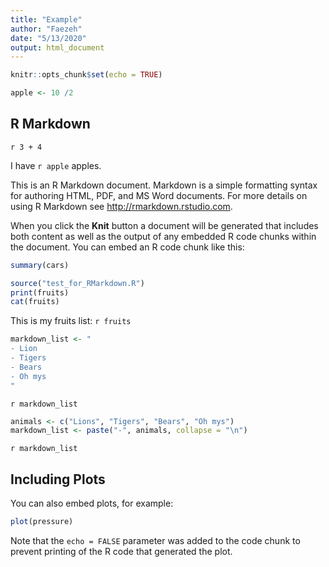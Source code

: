 ```yaml
---
title: "Example"
author: "Faezeh"
date: "5/13/2020"
output: html_document
---
```


```r
knitr::opts_chunk$set(echo = TRUE)
```

```r
apple <- 10 /2
```

## R Markdown

`r 3 + 4`

I have `r apple` apples.

This is an R Markdown document. Markdown is a simple formatting syntax for authoring HTML, PDF, and MS Word documents. For more details on using R Markdown see <http://rmarkdown.rstudio.com>.

When you click the **Knit** button a document will be generated that includes both content as well as the output of any embedded R code chunks within the document. You can embed an R code chunk like this:

```r
summary(cars)
```

```r
source("test_for_RMarkdown.R")
print(fruits)
cat(fruits)
```

This is my fruits list:
`r fruits` 

```r
markdown_list <- "
- Lion
- Tigers
- Bears
- Oh mys
"
```

`r markdown_list`

```r
animals <- c("Lions", "Tigers", "Bears", "Oh mys")
markdown_list <- paste("-", animals, collapse = "\n")
```

`r markdown_list`

## Including Plots

You can also embed plots, for example:

```r
plot(pressure)
```

Note that the `echo = FALSE` parameter was added to the code chunk to prevent printing of the R code that generated the plot.
